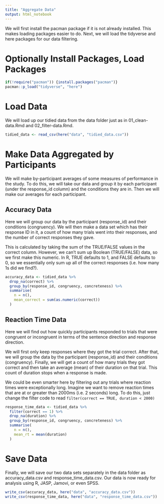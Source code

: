 ```yaml
---
title: "Aggregate Data"
output: html_notebook
---
```


We will first install the pacman package if it is not already installed. This makes loading packages easier to do. Next, we will load the tidyverse and here packages for our data filtering.

# Optionally Install Packages, Load Packages

```r
if(!require("pacman")) {install.packages("pacman")}
pacman::p_load("tidyverse", "here")
```

# Load Data

We will load up our tidied data from the data folder just as in 01_clean-data.Rmd and 02_filter-data.Rmd.

```r
tidied_data <- read_csv(here("data", "tidied_data.csv"))
```

# Make Data Aggregated by Participants

We will make by-participant averages of some measures of performance in the study. To do this, we will take our data and group it by each participant (under the response_id column) and the conditions they are in. Then we will make our averages for each participant.

## Accuracy Data

Here we will group our data by the participant (response_id) and their conditions (congruency). We will then make a data set which has their response ID in it, a count of how many trials went into their responses, and the number of correct responses they gave. 

This is calculated by taking the sum of the TRUE/FALSE values in the correct column. However, we can't sum up Boolean (TRUE/FALSE) data, so we first make this numeric. In R, TRUE defaults to 1, and FALSE defaults to 0, so we essentially only sum up all of the correct responses (i.e. how many 1s did we find?).

```r
accuracy_data <- tidied_data %>% 
  drop_na(correct) %>% 
  group_by(response_id, congruency, concreteness) %>% 
  summarise(
    n = n(),
    mean_correct = sum(as.numeric(correct))
  )
```

## Reaction Time Data

Here we will find out how quickly participants responded to trials that were congruent or incongruent in terms of the sentence direction and response direction. 

We will first only keep responses where they got the trial correct. After that, we will group the data by the participant (response_id) and their conditions (congruency). Finally, we will get a count of how many trials they got correct and then take an average (mean) of their duration on that trial. This count of duration stops when a response is made.

We could be even smarter here by filtering out any trials where reaction times were exceptionally long. Imagine we want to remove reaction times that are at or greater than 2000ms (i.e. 2 seconds) long. To do this, just change the filter code to read `filter(correct == TRUE, duration < 2000)`

```r
response_time_data <- tidied_data %>% 
  filter(correct == 1) %>% 
  drop_na(duration) %>% 
  group_by(response_id, congruency, concreteness) %>% 
  summarise(
    n = n(),
    mean_rt = mean(duration)
  )
```

# Save Data

Finally, we will save our two data sets separately in the data folder as accuracy_data.csv and response_time_data.csv. Our data is now ready for analysis using R, JASP, Jamovi, or even SPSS.

```r
write_csv(accuracy_data, here("data", "accuracy_data.csv"))
write_csv(response_time_data, here("data", "response_time_data.csv"))
```

